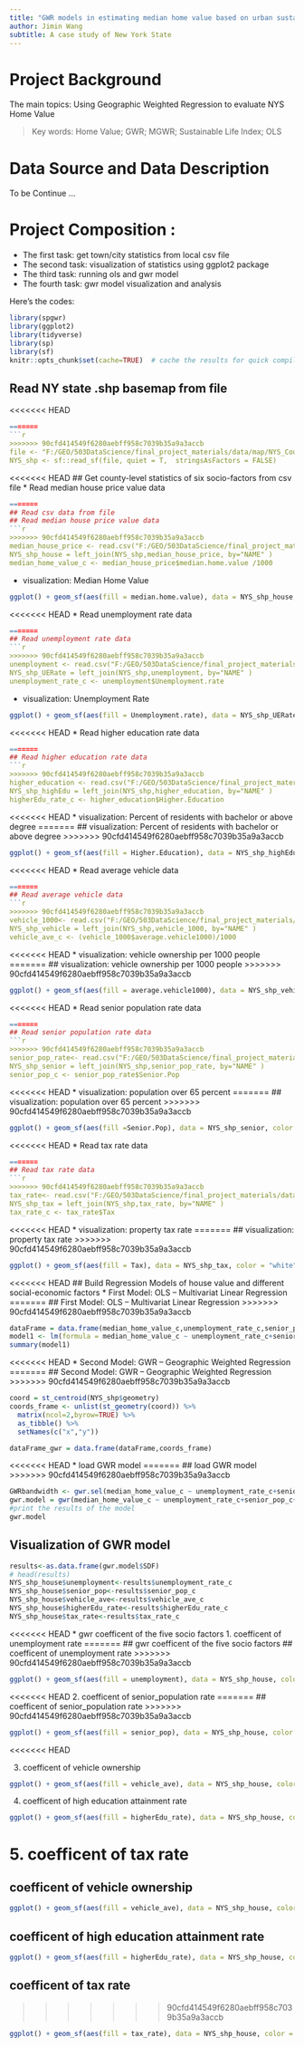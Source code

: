 ```yaml
---
title: "GWR models in estimating median home value based on urban sustainability framwork"
author: Jimin Wang
subtitle: A case study of New York State 
---
```


# Project Background
The main topics: Using Geographic Weighted Regression to evaluate NYS Home Value  

> Key words: Home Value; GWR; MGWR; Sustainable Life Index; OLS

# Data Source and Data Description

To be Continue ...

# Project Composition :

* The first task: get town/city statistics from local csv file 
* The second task: visualization of statistics using ggplot2 package
* The third task: running ols and gwr model
* The fourth task: gwr model visualization and analysis

Here's the codes: 
```r
library(spgwr)
library(ggplot2)
library(tidyverse)
library(sp)
library(sf)
knitr::opts_chunk$set(cache=TRUE)  # cache the results for quick compiling
```

## Read NY state .shp basemap from file
<<<<<<< HEAD
```r
=======
```r
>>>>>>> 90cfd414549f6280aebff958c7039b35a9a3accb
file <- "F:/GEO/503DataScience/final_project_materials/data/map/NYS_County/Counties.shp"
NYS_shp <- sf::read_sf(file, quiet = T,  stringsAsFactors = FALSE)
```


<<<<<<< HEAD
## Get county-level statistics of six socio-factors from csv file 
* Read median house price value data
```r
=======
## Read csv data from file
## Read median house price value data
```r
>>>>>>> 90cfd414549f6280aebff958c7039b35a9a3accb
median_house_price <- read.csv("F:/GEO/503DataScience/final_project_materials/data/2014_county/median_house_value_2014.csv")
NYS_shp_house = left_join(NYS_shp,median_house_price, by="NAME" )
median_home_value_c <- median_house_price$median.home.value /1000
```

* visualization: Median Home Value
```r
ggplot() + geom_sf(aes(fill = median.home.value), data = NYS_shp_house,color = "white") + scale_fill_viridis_c(option = "plasma")
```


<<<<<<< HEAD
* Read unemployment rate data
```r
=======
## Read unemployment rate data
```r
>>>>>>> 90cfd414549f6280aebff958c7039b35a9a3accb
unemployment <- read.csv("F:/GEO/503DataScience/final_project_materials/data/2014_county/unemploymentRate_2014.csv")
NYS_shp_UERate = left_join(NYS_shp,unemployment, by="NAME" )
unemployment_rate_c <- unemployment$Unemployment.rate
```

* visualization: Unemployment Rate
```r
ggplot() + geom_sf(aes(fill = Unemployment.rate), data = NYS_shp_UERate,color = "white") + scale_fill_viridis_c(option = "plasma")
```


<<<<<<< HEAD
* Read higher education rate data
```r
=======
## Read higher education rate data
```r
>>>>>>> 90cfd414549f6280aebff958c7039b35a9a3accb
higher_education <- read.csv("F:/GEO/503DataScience/final_project_materials/data/2014_county/high_education_rate_2014.csv")
NYS_shp_highEdu = left_join(NYS_shp,higher_education, by="NAME" )
higherEdu_rate_c <- higher_education$Higher.Education
```

<<<<<<< HEAD
* visualization: Percent of residents with bachelor or above degree
=======
## visualization: Percent of residents with bachelor or above degree
>>>>>>> 90cfd414549f6280aebff958c7039b35a9a3accb
```r
ggplot() + geom_sf(aes(fill = Higher.Education), data = NYS_shp_highEdu, color = "white") + scale_fill_viridis_c(option = "plasma")
```


<<<<<<< HEAD
* Read average vehicle data
```r
=======
## Read average vehicle data
```r
>>>>>>> 90cfd414549f6280aebff958c7039b35a9a3accb
vehicle_1000<- read.csv("F:/GEO/503DataScience/final_project_materials/data/2014_county/vehicle_ownership_2014.csv")
NYS_shp_vehicle = left_join(NYS_shp,vehicle_1000, by="NAME" )
vehicle_ave_c <- (vehicle_1000$average.vehicle1000)/1000
```

<<<<<<< HEAD
* visualization: vehicle ownership per 1000 people
=======
## visualization: vehicle ownership per 1000 people
>>>>>>> 90cfd414549f6280aebff958c7039b35a9a3accb
```r
ggplot() + geom_sf(aes(fill = average.vehicle1000), data = NYS_shp_vehicle, color = "white") + scale_fill_viridis_c(option = "plasma")
```

<<<<<<< HEAD
* Read senior population rate data
```r
=======
## Read senior population rate data
```r
>>>>>>> 90cfd414549f6280aebff958c7039b35a9a3accb
senior_pop_rate<- read.csv("F:/GEO/503DataScience/final_project_materials/data/2014_county/senior_population_2014.csv")
NYS_shp_senior = left_join(NYS_shp,senior_pop_rate, by="NAME" )
senior_pop_c <- senior_pop_rate$Senior.Pop
```

<<<<<<< HEAD
* visualization: population over 65 percent
=======
## visualization: population over 65 percent
>>>>>>> 90cfd414549f6280aebff958c7039b35a9a3accb
```r
ggplot() + geom_sf(aes(fill =Senior.Pop), data = NYS_shp_senior, color = "white") + scale_fill_viridis_c(option = "plasma")
```

<<<<<<< HEAD
* Read tax rate data
```r
=======
## Read tax rate data
```r
>>>>>>> 90cfd414549f6280aebff958c7039b35a9a3accb
tax_rate<- read.csv("F:/GEO/503DataScience/final_project_materials/data/2014_county/property_tax_rate_2014.csv")
NYS_shp_tax = left_join(NYS_shp,tax_rate, by="NAME" )
tax_rate_c <- tax_rate$Tax
```

<<<<<<< HEAD
* visualization: property tax rate
=======
## visualization: property tax rate
>>>>>>> 90cfd414549f6280aebff958c7039b35a9a3accb
```r
ggplot() + geom_sf(aes(fill = Tax), data = NYS_shp_tax, color = "white") + scale_fill_viridis_c(option = "plasma")
```


<<<<<<< HEAD
## Build Regression Models of house value and different social-economic factors
* First Model: OLS -- Multivariat Linear Regression
=======
## First Model: OLS -- Multivariat Linear Regression
>>>>>>> 90cfd414549f6280aebff958c7039b35a9a3accb
```r
dataFrame = data.frame(median_home_value_c,unemployment_rate_c,senior_pop_c,vehicle_ave_c,higherEdu_rate_c,tax_rate_c)
model1 <- lm(formula = median_home_value_c ~ unemployment_rate_c+senior_pop_c+vehicle_ave_c+higherEdu_rate_c+tax_rate_c,dataFrame)
summary(model1)
```

<<<<<<< HEAD
* Second Model: GWR -- Geographic Weighted Regression
=======
## Second Model: GWR -- Geographic Weighted Regression
>>>>>>> 90cfd414549f6280aebff958c7039b35a9a3accb
```r
coord = st_centroid(NYS_shp$geometry)
coords_frame <- unlist(st_geometry(coord)) %>% 
  matrix(ncol=2,byrow=TRUE) %>% 
  as_tibble() %>% 
  setNames(c("x","y"))

dataFrame_gwr = data.frame(dataFrame,coords_frame)
```

<<<<<<< HEAD
* load GWR model
=======
## load GWR model
>>>>>>> 90cfd414549f6280aebff958c7039b35a9a3accb
```r
GWRbandwidth <- gwr.sel(median_home_value_c ~ unemployment_rate_c+senior_pop_c+vehicle_ave_c+higherEdu_rate_c+tax_rate_c, data=dataFrame_gwr, coords=cbind(dataFrame_gwr$x,dataFrame_gwr$y),adapt=T) 
gwr.model = gwr(median_home_value_c ~ unemployment_rate_c+senior_pop_c+vehicle_ave_c+higherEdu_rate_c+tax_rate_c, data=dataFrame_gwr, coords=cbind(dataFrame_gwr$x,dataFrame_gwr$y), adapt=GWRbandwidth, hatmatrix=TRUE, se.fit=TRUE) 
#print the results of the model
gwr.model
```

## Visualization of GWR model
```r
results<-as.data.frame(gwr.model$SDF)
# head(results)
NYS_shp_house$unemployment<-results$unemployment_rate_c
NYS_shp_house$senior_pop<-results$senior_pop_c
NYS_shp_house$vehicle_ave<-results$vehicle_ave_c
NYS_shp_house$higherEdu_rate<-results$higherEdu_rate_c
NYS_shp_house$tax_rate<-results$tax_rate_c
```


<<<<<<< HEAD
* gwr coefficent of the five socio factors 
1. coefficent of unemployment rate
=======
## gwr coefficent of the five socio factors 
## coefficent of unemployment rate
>>>>>>> 90cfd414549f6280aebff958c7039b35a9a3accb
```r
ggplot() + geom_sf(aes(fill = unemployment), data = NYS_shp_house, color = "white") + scale_fill_viridis_c(option = "plasma")

```

<<<<<<< HEAD
2. coefficent of senior_population rate
=======
## coefficent of senior_population rate
>>>>>>> 90cfd414549f6280aebff958c7039b35a9a3accb
```r
ggplot() + geom_sf(aes(fill = senior_pop), data = NYS_shp_house, color = "white") + scale_fill_viridis_c(option = "plasma")

```
<<<<<<< HEAD

3. coefficent of vehicle ownership
```r
ggplot() + geom_sf(aes(fill = vehicle_ave), data = NYS_shp_house, color = "white") + scale_fill_viridis_c(option = "plasma")

```

4. coefficent of high education attainment rate
```r
ggplot() + geom_sf(aes(fill = higherEdu_rate), data = NYS_shp_house, color = "white") + scale_fill_viridis_c(option = "plasma")

```

5. coefficent of tax rate
=======

## coefficent of vehicle ownership
```r
ggplot() + geom_sf(aes(fill = vehicle_ave), data = NYS_shp_house, color = "white") + scale_fill_viridis_c(option = "plasma")

```

## coefficent of high education attainment rate
```r
ggplot() + geom_sf(aes(fill = higherEdu_rate), data = NYS_shp_house, color = "white") + scale_fill_viridis_c(option = "plasma")

```

## coefficent of tax rate
>>>>>>> 90cfd414549f6280aebff958c7039b35a9a3accb
```r
ggplot() + geom_sf(aes(fill = tax_rate), data = NYS_shp_house, color = "white") + scale_fill_viridis_c(option = "plasma")

```